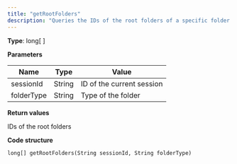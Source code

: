 ```yaml
---
title: "getRootFolders"
description: "Queries the IDs of the root folders of a specific folder type in Optimizely Campaign."
---
```


**Type**: long\[ \]

**Parameters**

| Name       | Type   | Value                     |
| ---------- | ------ | ------------------------- |
| sessionId  | String | ID of the current session |
| folderType | String | Type of the folder        |

**Return values**

IDs of the root folders

**Code structure**

`long[] getRootFolders(String sessionId, String folderType)
`